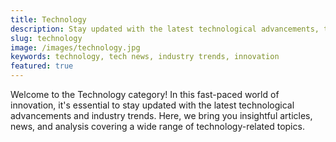 ```yaml
---
title: Technology
description: Stay updated with the latest technological advancements, trends, and insights across various industries.
slug: technology
image: /images/technology.jpg
keywords: technology, tech news, industry trends, innovation
featured: true
---
```


Welcome to the Technology category! In this fast-paced world of innovation, it's essential to stay updated with the latest technological advancements and industry trends. Here, we bring you insightful articles, news, and analysis covering a wide range of technology-related topics.
